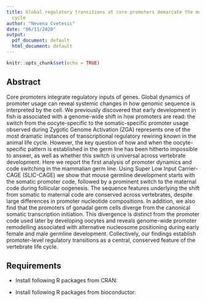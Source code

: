 ```yaml
---
title: Global regulatory transitions at core promoters demarcate the mammalian germline
  cycle
author: "Nevena Cvetesic"
date: "06/11/2020"
output:
  pdf_document: default
  html_document: default
---
```


```r
knitr::opts_chunk$set(echo = TRUE)
```


## Abstract
Core promoters integrate regulatory inputs of genes. Global dynamics of promoter usage can reveal systemic changes in how genomic sequence is interpreted by the cell. We previously discovered that early development in fish is associated with a genome-wide shift in how promoters are read: the switch from the oocyte-specific to the somatic-specific promoter usage observed during Zygotic Genome Activation (ZGA) represents one of the most dramatic instances of transcriptional regulatory rewiring known in the animal life cycle. However, the key question of how and when the oocyte-specific pattern is established in the germ line has been hitherto impossible to answer, as well as whether this switch is universal across vertebrate development. Here we report the first analysis of promoter dynamics and code switching in the mammalian germ line. Using Super Low Input Carrier-CAGE (SLIC-CAGE) we show that mouse germline development starts with the somatic promoter code, followed by a prominent switch to the maternal code during follicular oogenesis. The sequence features underlying the shift from somatic to maternal code are conserved across vertebrates, despite large differences in promoter nucleotide compositions. In addition, we also find that the promoters of gonadal germ cells diverge from the canonical somatic transcription initiation. This divergence is distinct from the promoter code used later by developing oocytes and reveals genome-wide promoter remodelling associated with alternative nucleosome positioning during early female and male germline development. Collectively, our findings establish promoter-level regulatory transitions as a central, conserved feature of the vertebrate life cycle.

## Requirements 

* Install following R packages from CRAN: 

* Install following R packages from bioconductor:
